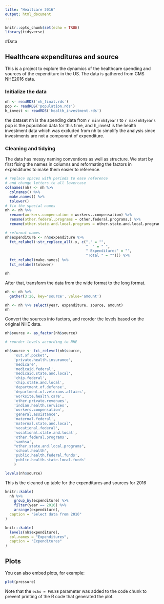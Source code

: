 ```yaml
---
title: "Healtcare 2016"
output: html_document
---
```


```r
knitr::opts_chunk$set(echo = TRUE)
library(tidyverse)
```

#Data

## Healthcare expenditures and source

This is a project to explore the dynamics of the healthcare spending and sources of the expenditure in the US. The data is gathered from CMS NHE2016 data.

### Initialize the data

```r
nh <- readRDS('nh_final.rds')
pop <- readRDS('population.rds')
h_invest <- readRDS('health_investment.rds')
```

the dataset nh is the spending data from `r min(nh$year)` to `r max(nh$year)`. pop is the population data for this time, and h_invest is the health investment data which was excluded from nh to simplify the analysis since investments are not a component of expenditure.

### Cleaning and tidying

The data has messy naming conventions as well as structure. We start by first fixing the names in columns and reformating the factors in expenditures to make them easier to reference.

```r
# replace spaces with periods to ease reference
# and change letters to all lowercase
colnames(nh) <- nh %>% 
  colnames() %>% 
  make.names() %>%
  tolower()
# fix the special names
nh <- nh %>% 
  rename(workers.compensation = workers..compensation) %>% 
  rename(other.federal.programs = other.federal.programs.) %>%
  rename(other.state.and.local.programs = other.state.and.local.programs..)

# reformat names
nh$expenditure <- nh$expenditure %>% 
  fct_relabel(~str_replace_all(.x, c("," = "", 
                                     "  " = " ", 
                                     " Expenditures" = "", 
                                     "Total " = ""))) %>%
  fct_relabel(make.names) %>% 
  fct_relabel(tolower)

nh
```

After that, transform the data from the wide format to the long format.

```r
nh <- nh %>% 
  gather(3:26, key='source', value='amount')

nh <- nh %>% select(year, expenditure, source, amount)
nh
```

Convert the sources into factors, and reorder the levels based on the original NHE data.

```r
nh$source <- as_factor(nh$source)

# reorder levels according to NHE

nh$source <- fct_relevel(nh$source,
    'out.of.pocket',
    'private.health.insurance',
    'medicare',
    'medicaid.federal',
    'medicaid.state.and.local',
    'chip.federal',
    'chip.state.and.local',
    'department.of.defense',
    'department.of.veterans.affairs',
    'worksite.health.care',
    'other.private.revenues',
    'indian.health.services',
    'workers.compensation',
    'general.assistance',
    'maternal.federal',
    'maternal.state.and.local',
    'vocational.federal',
    'vocational.state.and.local',
    'other.federal.programs',
    'samhsa',
    "other.state.and.local.programs",
    'school.health',
    'public.health.federal.funds',
    'public.health.state.local.funds'
    )

levels(nh$source)
```

This is the cleaned up table for the expenditures and sources for 2016

```r
knitr::kable(
  nh %>%
    group_by(expenditure) %>%
    filter(year == 2016) %>%
    arrange(expenditure),
  caption = "Select data from 2016"
)
```



```r
knitr::kable(
  levels(nh$expenditure),
  col.names = "Expenditures",
  caption = "Expenditures"
)
```


## Plots

You can also embed plots, for example:

```r
plot(pressure)
```

Note that the `echo = FALSE` parameter was added to the code chunk to prevent printing of the R code that generated the plot.
